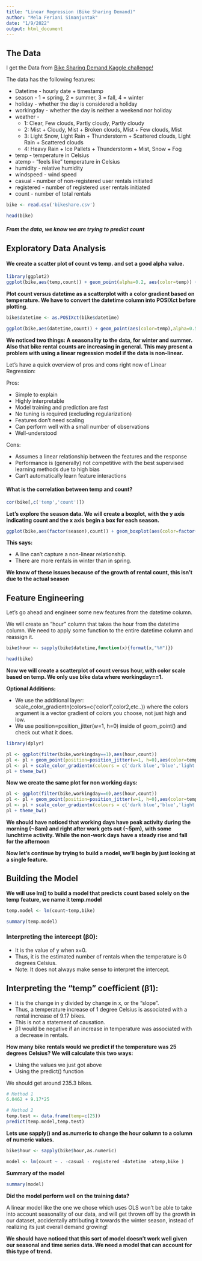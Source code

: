 ---
title: "Linear Regression (Bike Sharing Demand)"
author: "Mela Feriani Simanjuntak"
date: "1/9/2022"
output: html_document
---


## The Data
I get the Data from [Bike Sharing Demand Kaggle challenge!](<https://www.kaggle.com/c/bike-sharing-demand/overview>)

The data has the following features:

* Datetime - hourly date + timestamp
* season - 1 = spring, 2 = summer, 3 = fall, 4 = winter
* holiday - whether the day is considered a holiday
* workingday - whether the day is neither a weekend nor holiday
* weather - 
  * 1: Clear, Few clouds, Partly cloudy, Partly cloudy
  * 2: Mist + Cloudy, Mist + Broken clouds, Mist + Few clouds, Mist
  * 3: Light Snow, Light Rain + Thunderstorm + Scattered clouds, Light Rain + Scattered clouds
  * 4: Heavy Rain + Ice Pallets + Thunderstorm + Mist, Snow + Fog
* temp - temperature in Celsius
* atemp - "feels like" temperature in Celsius
* humidity - relative humidity
* windspeed - wind speed
* casual - number of non-registered user rentals initiated
* registered - number of registered user rentals initiated
* count - number of total rentals

```{r}
bike <- read.csv('bikeshare.csv')
```

```{r}
head(bike)
```
##### From the data, we know we are trying to predict _count_

## Exploratory Data Analysis
#### We create a scatter plot of count vs temp. and set a good alpha value. 
```{r}
library(ggplot2)
ggplot(bike,aes(temp,count)) + geom_point(alpha=0.2, aes(color=temp)) + theme_bw()
```

**Plot count versus datetime as a scatterplot with a color gradient based on temperature. We have to convert the datetime column into POSIXct before plotting**.

```{r}
bike$datetime <- as.POSIXct(bike$datetime)
```
```{r}
ggplot(bike,aes(datetime,count)) + geom_point(aes(color=temp),alpha=0.5)  + scale_color_continuous(low='#55D8CE',high='#FF6E2E') +theme_bw()
```

**We noticed two things: A seasonality to the data, for winter and summer. Also that bike rental counts are increasing in general. This may present a problem with using a linear regression model if the data is non-linear.** 

Let's have a quick overview of pros and cons right now of Linear Regression:

Pros:

* Simple to explain
* Highly interpretable
* Model training and prediction are fast
* No tuning is required (excluding regularization)
* Features don't need scaling
* Can perform well with a small number of observations
* Well-understood


Cons:

* Assumes a linear relationship between the features and the response
* Performance is (generally) not competitive with the best supervised learning methods due to high bias
* Can't automatically learn feature interactions

#### What is the correlation between temp and count?
```{r}
cor(bike[,c('temp','count')])
```

**Let's explore the season data. We will create a boxplot, with the y axis indicating count and the x axis begin a box for each season.**
```{r}
ggplot(bike,aes(factor(season),count)) + geom_boxplot(aes(color=factor(season))) +theme_bw()
```

**This says:**

* A line can't capture a non-linear relationship.
* There are more rentals in winter than in spring.

**We know of these issues because of the growth of rental count, this isn't due to the actual season**

## Feature Engineering

Let's go ahead and engineer some new features from the datetime column.

We will create an "hour" column that takes the hour from the datetime column. We  need to apply some function to the entire datetime column and reassign it.



```{r}
bike$hour <- sapply(bike$datetime,function(x){format(x,"%H")})
```
```{r}
head(bike)
```


**Now we will create a scatterplot of count versus hour, with color scale based on temp. We only use bike data where workingday==1.**

**Optional Additions:**

* We use the additional layer: scale_color_gradientn(colors=c('color1',color2,etc..)) where the colors argument is a vector gradient of colors you choose, not just high and low.
* We use position=position_jitter(w=1, h=0) inside of geom_point() and check out what it does.

```{r}
library(dplyr)
```
```{r}
pl <- ggplot(filter(bike,workingday==1),aes(hour,count)) 
pl <- pl + geom_point(position=position_jitter(w=1, h=0),aes(color=temp),alpha=0.5)
pl <- pl + scale_color_gradientn(colours = c('dark blue','blue','light blue','light green','yellow','orange','red'))
pl + theme_bw()
```

**Now we create the same plot for non working days:**

```{r}
pl <- ggplot(filter(bike,workingday==0),aes(hour,count)) 
pl <- pl + geom_point(position=position_jitter(w=1, h=0),aes(color=temp),alpha=0.8)
pl <- pl + scale_color_gradientn(colours = c('dark blue','blue','light blue','light green','yellow','orange','red'))
pl + theme_bw()
```

**We should have noticed that working days have peak activity during the morning (~8am) and right after work gets out (~5pm), with some lunchtime activity. While the non-work days have a steady rise and fall for the afternoon**

**Now let's continue by trying to build a model, we'll begin by just looking at a single feature.**

## Building the Model

**We will use lm() to build a model that predicts count based solely on the temp feature, we name it temp.model**

```{r}
temp.model <- lm(count~temp,bike)
```
```{r}
summary(temp.model)
```


### Interpreting the intercept (β0):

* It is the value of y when x=0.
* Thus, it is the estimated number of rentals when the temperature is 0 degrees Celsius.
* Note: It does not always make sense to interpret the intercept.

## Interpreting the "temp" coefficient (β1):

* It is the change in y divided by change in x, or the "slope".
* Thus, a temperature increase of 1 degree Celsius is associated with a rental increase of 9.17 bikes.
* This is not a statement of causation.
* β1 would be negative if an increase in temperature was associated with a decrease in rentals.


**How many bike rentals would we predict if the temperature was 25 degrees Celsius? We will calculate this two ways:**

* Using the values we just got above
* Using the predict() function

We should get around 235.3 bikes.

```{r}
# Method 1
6.0462 + 9.17*25
```

```{r}
# Method 2
temp.test <- data.frame(temp=c(25))
predict(temp.model,temp.test)
```

**Lets use sapply() and as.numeric to change the hour column to a column of numeric values.**

```{r}
bike$hour <- sapply(bike$hour,as.numeric)
```
```{r}
model <- lm(count ~ . -casual - registered -datetime -atemp,bike )
```

**Summary of the model**
```{r}
summary(model)
```

**Did the model perform well on the training data?**

A linear model like the one we chose which uses OLS won't be able to take into account seasonality of our data, and will get thrown off by the growth in our dataset, accidentally attributing it towards the winter season, instead of realizing its just overall demand growing!

**We should have noticed that this sort of model doesn't work well given our seasonal and time series data. We need a model that can account for this type of trend.**

